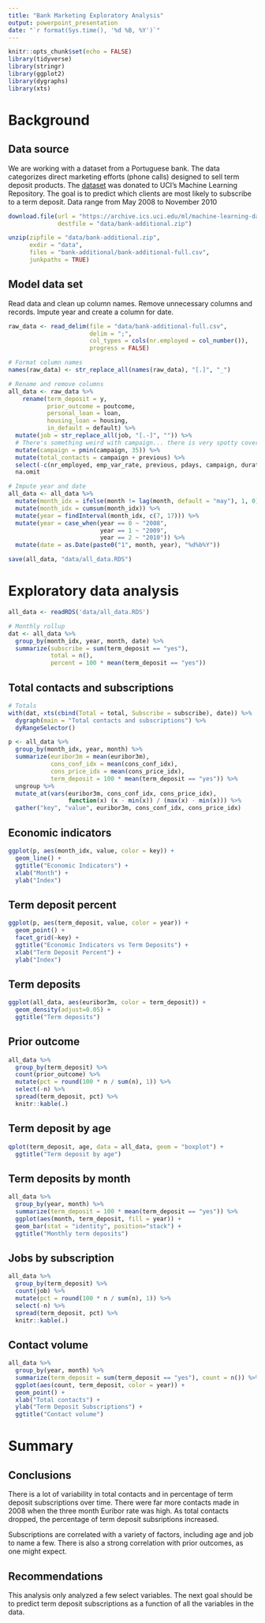 ```yaml
---
title: "Bank Marketing Exploratory Analysis"
output: powerpoint_presentation
date: "`r format(Sys.time(), '%d %B, %Y')`"
---
```


```r
knitr::opts_chunk$set(echo = FALSE)
library(tidyverse)
library(stringr)
library(ggplot2)
library(dygraphs)
library(xts)
```

# Background

## Data source

We are working with a dataset from a Portuguese bank.  The data categorizes direct marketing efforts (phone calls) designed to sell term deposit products.  The [dataset](https://archive.ics.uci.edu/ml/datasets/Bank+Marketing) was donated to UCI's Machine Learning Repository. The goal is to predict which clients are most likely to subscribe to a term deposit. Data range from May 2008 to November 2010


```r
download.file(url = "https://archive.ics.uci.edu/ml/machine-learning-databases/00222/bank-additional.zip",
              destfile = "data/bank-additional.zip")

unzip(zipfile = "data/bank-additional.zip", 
      exdir = "data", 
      files = "bank-additional/bank-additional-full.csv", 
      junkpaths = TRUE)
```

## Model data set

Read data and clean up column names. Remove unnecessary columns and records. Impute year and create a column for date.

```r
raw_data <- read_delim(file = "data/bank-additional-full.csv",
                       delim = ";",
                       col_types = cols(nr.employed = col_number()),
                       progress = FALSE)

# Format column names
names(raw_data) <- str_replace_all(names(raw_data), "[.]", "_")

# Rename and remove columns
all_data <- raw_data %>%
    rename(term_deposit = y,
           prior_outcome = poutcome,
           personal_loan = loan,
           housing_loan = housing,
           in_default = default) %>%
  mutate(job = str_replace_all(job, "[.-]", "")) %>%
  # There's something weird with campaign... there is very spotty coverage after 35 (up to 56).
  mutate(campaign = pmin(campaign, 35)) %>%
  mutate(total_contacts = campaign + previous) %>%
  select(-c(nr_employed, emp_var_rate, previous, pdays, campaign, duration)) %>%
  na.omit

# Impute year and date
all_data <- all_data %>%
  mutate(month_idx = ifelse(month != lag(month, default = "may"), 1, 0)) %>%
  mutate(month_idx = cumsum(month_idx)) %>%
  mutate(year = findInterval(month_idx, c(7, 17))) %>%
  mutate(year = case_when(year == 0 ~ "2008",
                          year == 1 ~ "2009",
                          year == 2 ~ "2010")) %>%
  mutate(date = as.Date(paste0("1", month, year), "%d%b%Y"))

save(all_data, "data/all_data.RDS")
```

# Exploratory data analysis

```r
all_data <- readRDS('data/all_data.RDS')

# Monthly rollup
dat <- all_data %>%
  group_by(month_idx, year, month, date) %>%
  summarize(subscribe = sum(term_deposit == "yes"), 
            total = n(),
            percent = 100 * mean(term_deposit == "yes"))
```

## Total contacts and subscriptions

```r
# Totals
with(dat, xts(cbind(Total = total, Subscribe = subscribe), date)) %>%
  dygraph(main = "Total contacts and subscriptions") %>%
  dyRangeSelector()
```

```r
p <- all_data %>%
  group_by(month_idx, year, month) %>%
  summarize(euribor3m = mean(euribor3m),
            cons_conf_idx = mean(cons_conf_idx),
            cons_price_idx = mean(cons_price_idx),
            term_deposit = 100 * mean(term_deposit == "yes")) %>%
  ungroup %>%
  mutate_at(vars(euribor3m, cons_conf_idx, cons_price_idx),
                 function(x) (x - min(x)) / (max(x) - min(x))) %>%
  gather("key", "value", euribor3m, cons_conf_idx, cons_price_idx)
```

## Economic indicators

```r
ggplot(p, aes(month_idx, value, color = key)) +
  geom_line() +
  ggtitle("Economic Indicators") +
  xlab("Month") +
  ylab("Index")
```

## Term deposit percent

```r
ggplot(p, aes(term_deposit, value, color = year)) +
  geom_point() +
  facet_grid(~key) +
  ggtitle("Economic Indicators vs Term Deposits") +
  xlab("Term Deposit Percent") +
  ylab("Index")
```

## Term deposits

```r
ggplot(all_data, aes(euribor3m, color = term_deposit)) +
  geom_density(adjust=0.05) +
  ggtitle("Term deposits")
```

## Prior outcome

```r
all_data %>%
  group_by(term_deposit) %>%
  count(prior_outcome) %>%
  mutate(pct = round(100 * n / sum(n), 1)) %>%
  select(-n) %>%
  spread(term_deposit, pct) %>%
  knitr::kable(.)
```

## Term deposit by age

```r
qplot(term_deposit, age, data = all_data, geom = "boxplot") +
  ggtitle("Term deposit by age")
```

## Term deposits by month

```r
all_data %>%
  group_by(year, month) %>%
  summarize(term_deposit = 100 * mean(term_deposit == "yes")) %>%
  ggplot(aes(month, term_deposit, fill = year)) +
  geom_bar(stat = "identity", position="stack") +
  ggtitle("Monthly term deposits")
```

## Jobs by subscription

```r
all_data %>%
  group_by(term_deposit) %>%
  count(job) %>%
  mutate(pct = round(100 * n / sum(n), 1)) %>%
  select(-n) %>%
  spread(term_deposit, pct) %>%
  knitr::kable(.)
```

## Contact volume

```r
all_data %>%
  group_by(year, month) %>%
  summarize(term_deposit = sum(term_deposit == "yes"), count = n()) %>%
  ggplot(aes(count, term_deposit, color = year)) +
  geom_point() +
  xlab("Total contacts") +
  ylab("Term Deposit Subscriptions") +
  ggtitle("Contact volume")
```

# Summary

## Conclusions

There is a lot of variability in total contacts and in percentage of term deposit subscriptions over time. There were far more contacts made in 2008 when the three month Euribor rate was high. As total contacts dropped, the percentage of term deposit subsriptions increased.

Subscriptions are correlated with a variety of factors, including age and job to name a few. There is also a strong correlation with prior outcomes, as one might expect.

## Recommendations

This analysis only analyzed a few select variables. The next goal should be to predict term deposit subscriptions as a function of all the variables in the data.